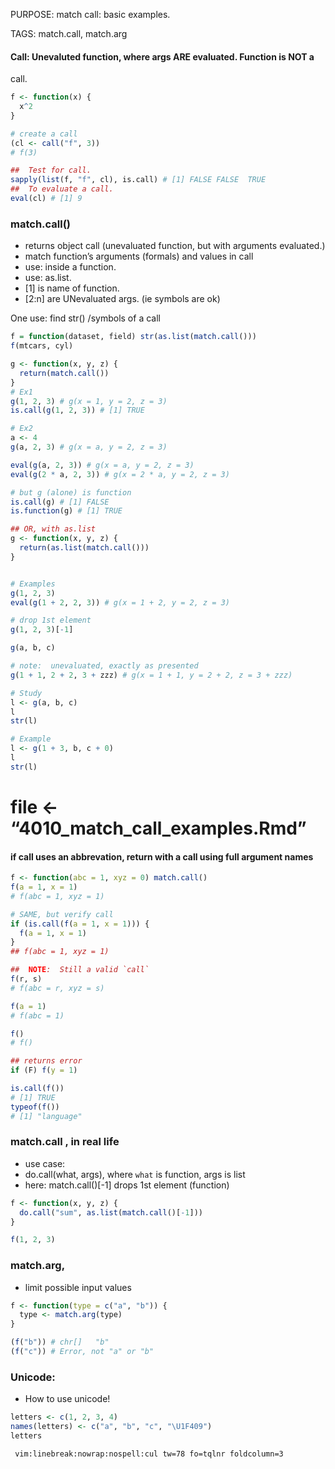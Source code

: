 PURPOSE: match call: basic examples.

TAGS: match.call, match.arg

#### Call: Unevaluted function, where args ARE evaluated. Function is NOT a
call.
```r
f <- function(x) {
  x^2
}

# create a call
(cl <- call("f", 3))
# f(3)

##  Test for call.
sapply(list(f, "f", cl), is.call) # [1] FALSE FALSE  TRUE
##  To evaluate a call.
eval(cl) # [1] 9
```



### match.call() 
* returns object call (unevaluated function, but with arguments evaluated.)
* match function's arguments (formals) and values in call
* use: inside a function.
* use: as.list.
* [1] is name of function.
* [2:n] are UNevaluated args.  (ie symbols are ok)

One use:  find str() /symbols of a call
```r
f = function(dataset, field) str(as.list(match.call()))
f(mtcars, cyl)
```
```r
g <- function(x, y, z) {
  return(match.call())
}
# Ex1
g(1, 2, 3) # g(x = 1, y = 2, z = 3)
is.call(g(1, 2, 3)) # [1] TRUE

# Ex2
a <- 4
g(a, 2, 3) # g(x = a, y = 2, z = 3)

eval(g(a, 2, 3)) # g(x = a, y = 2, z = 3)
eval(g(2 * a, 2, 3)) # g(x = 2 * a, y = 2, z = 3)

# but g (alone) is function
is.call(g) # [1] FALSE
is.function(g) # [1] TRUE

## OR, with as.list
g <- function(x, y, z) {
  return(as.list(match.call()))
}


# Examples
g(1, 2, 3)
eval(g(1 + 2, 2, 3)) # g(x = 1 + 2, y = 2, z = 3)

# drop 1st element
g(1, 2, 3)[-1]

g(a, b, c)

# note:  unevaluated, exactly as presented
g(1 + 1, 2 + 2, 3 + zzz) # g(x = 1 + 1, y = 2 + 2, z = 3 + zzz)

# Study
l <- g(a, b, c)
l
str(l)

# Example
l <- g(1 + 3, b, c + 0)
l
str(l)
```

# file <- "4010_match_call_examples.Rmd"

#### if call uses an abbrevation, return with a call using full argument names
```r
f <- function(abc = 1, xyz = 0) match.call()
f(a = 1, x = 1)
# f(abc = 1, xyz = 1)

# SAME, but verify call
if (is.call(f(a = 1, x = 1))) {
  f(a = 1, x = 1)
}
## f(abc = 1, xyz = 1)

##  NOTE:  Still a valid `call`
f(r, s)
# f(abc = r, xyz = s)

f(a = 1)
# f(abc = 1)

f()
# f()

## returns error
if (F) f(y = 1)

is.call(f())
# [1] TRUE
typeof(f())
# [1] "language"
```


### match.call , in real life
  *  use case:
  *  do.call(what, args), where `what` is function, args is list
  *  here:  match.call()[-1] drops 1st element (function) 

```r
f <- function(x, y, z) {
  do.call("sum", as.list(match.call()[-1]))
}

f(1, 2, 3)
```

### match.arg, 
  *   limit possible input values

```r
f <- function(type = c("a", "b")) {
  type <- match.arg(type)
}

(f("b")) # chr[]   "b"
(f("c")) # Error, not "a" or "b"
```

### Unicode:
  *   How to use unicode!
```r
letters <- c(1, 2, 3, 4)
names(letters) <- c("a", "b", "c", "\U1F409")
letters
```


	 vim:linebreak:nowrap:nospell:cul tw=78 fo=tqlnr foldcolumn=3 
